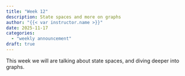 ```yaml
---
title: "Week 12"
description: State spaces and more on graphs
author: "{{< var instructor.name >}}"
date: 2025-11-17
categories:
  - "weekly announcement"
draft: true
---
```


This week we will are talking about state spaces, and diving deeper into graphs.
